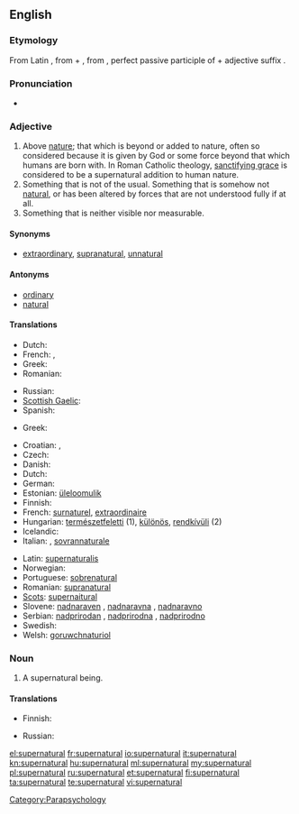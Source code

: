 ==English==

===Etymology===
From Latin {{term|lang=la|supernaturalis}}, from {{term|lang=la|super||above}} + {{term|lang=la|natura||nature; that which we are born with}}, from {{term|lang=la|natus||born}}, perfect passive participle of {{term|lang=la|nasci||to be born}} + adjective suffix {{term|lang=la|-alis}}.

===Pronunciation===
* {{audio|en-us-supernatural.ogg|Audio (US)}}

===Adjective===
{{en-adj}}

# Above [[nature]]; that which is beyond or added to nature, often so considered because it is given by God or some force beyond that which humans are born with.  In Roman Catholic theology, [[w:sanctifying grace|sanctifying grace]] is considered to be a supernatural addition to human nature.
# Something that is not of the usual.  Something that is somehow not [[natural]], or has been altered by forces that are not understood fully if at all.
# Something that is neither visible nor measurable.

====Synonyms====
* [[extraordinary]], [[supranatural]], [[unnatural]]

====Antonyms====
* [[ordinary]]
* [[natural]]

====Translations====
{{trans-top|above nature}}
* Dutch: {{t+|nl|bovennatuurlijk}}
* French: {{t+|fr|surnaturel|m}},  {{t+|fr|surnaturelle|f}}
* Greek: {{t+|el|υπερφυσικός|m|tr=yperfysikós}}
* Romanian: {{t|ro|supranatural|m|n}}
{{trans-mid}}
* Russian: {{t+|ru|сверхъестественный}}
* [[Scottish Gaelic]]: {{t-|gd|os-nàdarrach|xs=Scottish Gaelic}}
* Spanish: {{t-|es|sobrenatural|m|f}}
{{trans-bottom}}

{{trans-top|not of the usual}}
* Greek: {{t+|el|υπερφυσικός|m|tr=yperfysikós}}
{{trans-mid}}
{{trans-bottom}}

{{trans-top|neither visible or measurable}}
{{trans-mid}}
{{trans-bottom}}

{{checktrans-top}}
* Croatian: {{t|hr|natprirodan|alt=natprírodan}}, {{t|hr|nadnaravan|alt=nadnárāvan}}
* Czech: {{t-|cs|nadpřirozený|m}}
* Danish: {{t|da|overnaturlig}}
* Dutch: {{t+|nl|bovennatuurlijk}}
* German: {{t-|de|übernatürlich}}
* Estonian: [[üleloomulik]]
* Finnish: {{t-|fi|yliluonnollinen}}
* French: [[surnaturel]], [[extraordinaire]]
* Hungarian: [[természetfeletti]] (1), [[különös]], [[rendkívüli]] (2)
* Icelandic: {{t|is|yfirnáttúrleiki}}
* Italian: {{t+|it|soprannaturale}}, [[sovrannaturale]]
{{trans-mid}}
* Latin: [[supernaturalis]]
* Norwegian: {{t|no|overnaturlig}}
* Portuguese: [[sobrenatural]]
* Romanian: [[supranatural]]
* [[Scots]]: [[supernaitural]]
* Slovene: [[nadnaraven]] {{m}}, [[nadnaravna]] {{f}}, [[nadnaravno]] {{n}}
* Serbian: [[nadprirodan]] {{m}}, [[nadprirodna]] {{f}}, [[nadprirodno]] {{n}}
* Swedish: {{t|sv|övernaturlig}}
* Welsh: [[goruwchnaturiol]]
{{trans-bottom}}

===Noun===
{{en-noun}}

# {{countable}} A supernatural being.

====Translations====
{{checktrans-top}}
* Finnish: {{t-|fi|yliluonnollinen}}
{{trans-mid}}
* Russian: {{t|ru|сверхъестественное}}
{{trans-bottom}}

[[Category:Parapsychology]]

[[el:supernatural]]
[[fr:supernatural]]
[[io:supernatural]]
[[it:supernatural]]
[[kn:supernatural]]
[[hu:supernatural]]
[[ml:supernatural]]
[[my:supernatural]]
[[pl:supernatural]]
[[ru:supernatural]]
[[et:supernatural]]
[[fi:supernatural]]
[[ta:supernatural]]
[[te:supernatural]]
[[vi:supernatural]]